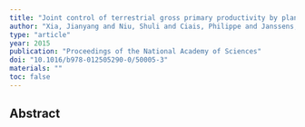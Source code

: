 ```yaml
---
title: "Joint control of terrestrial gross primary productivity by plant phenology and physiology"
author: "Xia, Jianyang and Niu, Shuli and Ciais, Philippe and Janssens, Ivan A and Chen, Jiquan and Ammann, Christof and Arain, Altaf and Blanken, Peter D and Cescatti, Alessandro and Bonal, Damien and others"
type: "article"
year: 2015
publication: "Proceedings of the National Academy of Sciences"
doi: "10.1016/b978-012505290-0/50005-3"
materials: ""
toc: false
---
```


## Abstract

